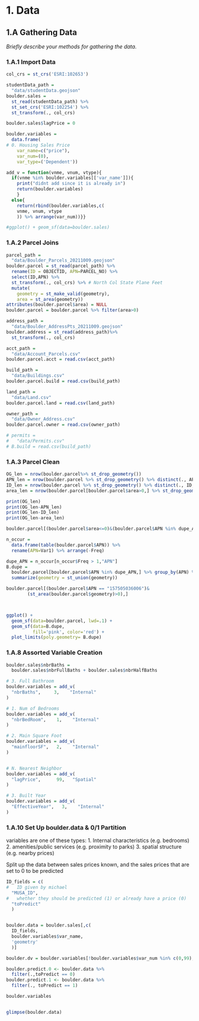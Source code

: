 # 1. Data
## 1.A Gathering Data
*Briefly describe your methods for gathering the data.*

### 1.A.1 Import Data
```r

col_crs = st_crs('ESRI:102653')

studentData_path =
  "data/studentData.geojson"
boulder.sales =
  st_read(studentData_path) %>% 
  st_set_crs('ESRI:102254') %>% 
  st_transform(., col_crs) 

boulder.sales$lagPrice = 0

boulder.variables = 
  data.frame(
# 0. Housing Sales Price
    var_name=c("price"),
    var_num=(0),
    var_type=('Dependent'))

add_v = function(vnme, vnum, vtype){
  if(vnme %in% boulder.variables[['var_name']]){
    print("didnt add since it is already in")
    return(boulder.variables)
    }
  else{
    return(rbind(boulder.variables,c(
    vnme, vnum, vtype
    )) %>% arrange(var_num))}}

#ggplot() + geom_sf(data=boulder.sales)

```

### 1.A.2 Parcel Joins


```r

parcel_path = 
  "data/Boulder_Parcels_20211009.geojson" 
boulder.parcel = st_read(parcel_path) %>%
  rename(ID = OBJECTID, APN=PARCEL_NO) %>%
  select(ID,APN) %>% 
  st_transform(., col_crs) %>% # North Col State Plane Feet
  mutate(
    geometry = st_make_valid(geometry), 
    area = st_area(geometry)) 
attributes(boulder.parcel$area) = NULL
boulder.parcel = boulder.parcel %>% filter(area>0)

address_path = 
  "data/Boulder_AddressPts_20211009.geojson"
boulder.address = st_read(address_path)%>% 
  st_transform(., col_crs)

acct_path = 
  "data/Account_Parcels.csv"
boulder.parcel.acct = read.csv(acct_path) 

build_path = 
  "data/Buildings.csv"
boulder.parcel.build = read.csv(build_path) 

land_path = 
  "data/Land.csv"
boulder.parcel.land = read.csv(land_path) 

owner_path = 
  "data/Owner_Address.csv"
boulder.parcel.owner = read.csv(owner_path) 

# permits = 
#   "data/Permits.csv"
# B.build = read.csv(build_path) 

```

### 1.A.3 Parcel Clean

```r

OG_len = nrow(boulder.parcel%>% st_drop_geometry())
APN_len = nrow(boulder.parcel %>% st_drop_geometry() %>% distinct(., APN))
ID_len = nrow(boulder.parcel %>% st_drop_geometry() %>% distinct(., ID, APN))
area_len = nrow(boulder.parcel[boulder.parcel$area>0,] %>% st_drop_geometry() )

print(OG_len)
print(OG_len-APN_len)
print(OG_len-ID_len)
print(OG_len-area_len)

boulder.parcel[(boulder.parcel$area<=0)&(boulder.parcel$APN %in% dupe_APN),]

n_occur = 
  data.frame(table(boulder.parcel$APN)) %>% 
  rename(APN=Var1) %>% arrange(-Freq)

dupe_APN = n_occur[n_occur$Freq > 1,"APN"]
B.dupe = 
  boulder.parcel[boulder.parcel$APN %in% dupe_APN,] %>% group_by(APN) %>%
  summarize(geometry = st_union(geometry))

boulder.parcel[(boulder.parcel$APN == "157505036006")&
        (st_area(boulder.parcel$geometry)>0),]



ggplot() + 
  geom_sf(data=boulder.parcel, lwd=.1) + 
  geom_sf(data=B.dupe, 
          fill='pink', color='red') + 
  plot_limits(poly.geometry= B.dupe)
```


### 1.A.8 Assorted Variable Creation

```r

boulder.sales$nbrBaths =  
  boulder.sales$nbrFullBaths + boulder.sales$nbrHalfBaths

# 3. Full Bathroom
boulder.variables = add_v(
  "nbrBaths",     3,    "Internal"
)

# 1. Num of Bedrooms
boulder.variables = add_v(
  "nbrBedRoom",    1,    "Internal"
)

# 2. Main Square Foot
boulder.variables = add_v(
  "mainfloorSF",   2,    "Internal"
)


# N. Nearest Neighbor
boulder.variables = add_v(
  "lagPrice",      99,   "Spatial"
)

# 3. Built Year
boulder.variables = add_v(
  "EffectiveYear",   3,    "Internal"
)

```

### 1.A.10 Set Up boulder.data & 0/1 Partition

variables are one of these types:
1.	Internal characteristics (e.g. bedrooms)
2.	amenities/public services (e.g. proximity to parks)
3.	spatial structure (e.g. nearby prices)

Split up the data between sales prices known, and the sales prices that are set to 0 to be predicted 

```r

ID_fields = c(
#   ID given by michael
  "MUSA_ID",
#   whether they should be predicted (1) or already have a price (0)
  "toPredict"
  )


boulder.data = boulder.sales[,c(
  ID_fields,
  boulder.variables$var_name,
  'geometry'
  )]

boulder.dv = boulder.variables[!boulder.variables$var_num %in% c(0,99), 'var_name']

boulder.predict.0 <- boulder.data %>%
  filter(.,toPredict == 0)
boulder.predict.1 <- boulder.data %>%
  filter(., toPredict == 1)

boulder.variables


glimpse(boulder.data)

```

